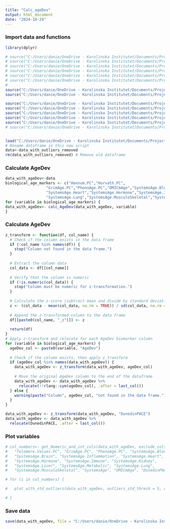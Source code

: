 ```yaml
---
title: "Calc_ageDev"
output: html_document
date: "2024-10-29"
---
```


### Import data and functions
```r
library(dplyr)

# source("C:/Users/danie/OneDrive - Karolinska Institutet/Documents/Project 2 - Vscode/Program/remove_other().R")
# source("C:/Users/danie/OneDrive - Karolinska Institutet/Documents/Project 2 - Vscode/Program/logical_to_numeric().R")
# source("C:/Users/danie/OneDrive - Karolinska Institutet/Documents/Project 2 - Vscode/Program/convert_to_factors().R")
# source("C:/Users/danie/OneDrive - Karolinska Institutet/Documents/Project 2 - Vscode/Program/convert_yes_no_to_logical().R")
# source("C:/Users/danie/OneDrive - Karolinska Institutet/Documents/Project 2 - Vscode/Program/convert_to_binary().R")
# source("C:/Users/danie/OneDrive - Karolinska Institutet/Documents/Project 2 - Vscode/Program/char_cols_to_factors().R")
# 
source("C:/Users/danie/OneDrive - Karolinska Institutet/Documents/Project 2 - Vscode/Program/calc_AgeDev().R")
source("C:/Users/danie/OneDrive - Karolinska Institutet/Documents/Project 2 - Vscode/Program/z_transform().R")

source("C:/Users/danie/OneDrive - Karolinska Institutet/Documents/Project 2 - Vscode/Program/count_outliers().R")
source("C:/Users/danie/OneDrive - Karolinska Institutet/Documents/Project 2 - Vscode/Program/get_Numeric_and_int_cols().R")
source("C:/Users/danie/OneDrive - Karolinska Institutet/Documents/Project 2 - Vscode/Program/plot_with_std_outliers().R")
source("C:/Users/danie/OneDrive - Karolinska Institutet/Documents/Project 2 - Vscode/Program/replace_zero_negatives().R")
source("C:/Users/danie/OneDrive - Karolinska Institutet/Documents/Project 2 - Vscode/Program/count_zero_and_negatives().R")
# source("C:/Users/danie/OneDrive - Karolinska Institutet/Documents/Project 2 - Vscode/Program/replace_zero_negatives().R")


load("C:/Users/danie/OneDrive - Karolinska Institutet/Documents/Project 2 - Vscode/Output/data_after_step3")
# Rename dataframe in this new script
data<-data_with_outliers_removed
rm(data_with_outliers_removed) # Remove old dataframe
```



### Calculate AgeDev
```r
data_with_ageDev<-data
biological_age_markers <- c("Hannum.PC","Horvath.PC",
                  "GrimAge.PC","PhenoAge.PC","OMICmAge","SystemsAge.Blood","SystemsAge.Brain","SystemsAge.Inflammation",
                  "SystemsAge.Heart","SystemsAge.Hormone","SystemsAge.Immune","SystemsAge.Kidney","SystemsAge.Liver","SystemsAge.Metabolic",
                  "SystemsAge.Lung","SystemsAge.MusculoSkeletal","SystemsAge")
for (variable in biological_age_markers) {
data_with_ageDev<- calc_AgeDev(data_with_ageDev, variable)
}

```

### Calculate AgeDev
```r
z_transform <- function(df, col_name) {
  # Check if the column exists in the data frame
  if (!col_name %in% names(df)) {
    stop("Column not found in the data frame.")
  }
  
  # Extract the column data
  col_data <- df[[col_name]]
  
  # Verify that the column is numeric
  if (!is.numeric(col_data)) {
    stop("Column must be numeric for z-transformation.")
  }
  
  # Calculate the z-score (subtract mean and divide by standard deviation)
  z <- (col_data - mean(col_data, na.rm = TRUE)) / sd(col_data, na.rm = TRUE)
  
  # Append the z-transformed column to the data frame
  df[[paste0(col_name, "_z")]] <- z
  
  return(df)
}
# Apply z-transform and relocate for each AgeDev biomarker column
for (variable in biological_age_markers) {
  ageDev_col <- paste0(variable, "AgeDev")
  
  # Check if the column exists, then apply z_transform
  if (ageDev_col %in% names(data_with_ageDev)) {
    data_with_ageDev <- z_transform(data_with_ageDev, ageDev_col)
    
    # Move the original AgeDev column to the end of the dataframe
    data_with_ageDev <- data_with_ageDev %>%
      relocate(!!rlang::sym(ageDev_col), .after = last_col())
  } else {
    warning(paste("Column", ageDev_col, "not found in the data frame."))
  }
}

data_with_ageDev <- z_transform(data_with_ageDev, "DunedinPACE")
data_with_ageDev <- data_with_ageDev %>%
  relocate(DunedinPACE, .after = last_col())
```

### Plot variables
```r
# col_numbers<- get_Numeric_and_int_cols(data_with_ageDev, exclude_cols= c("Patient.ID", "PID", "survey_version", "Array", "Collection.Date", "Decimal.Chronological.Age", "Hannum.PC", "Horvath.PC",
#   "Telomere.Values.PC", "GrimAge.PC", "PhenoAge.PC", "SystemsAge.Blood",
#   "SystemsAge.Brain", "SystemsAge.Inflammation", "SystemsAge.Heart",
#   "SystemsAge.Hormone", "SystemsAge.Immune", "SystemsAge.Kidney",
#   "SystemsAge.Liver", "SystemsAge.Metabolic", "SystemsAge.Lung",
#   "SystemsAge.MusculoSkeletal", "SystemsAge", "OMICmAge", "DunedinPACE"))

# for (i in col_numbers) {

#   plot_with_std_outliers(data_with_ageDev, outliers_std_thresh = 5, col_num = i)

# }

```


### Save data
```r
save(data_with_ageDev, file = "C:/Users/danie/OneDrive - Karolinska Institutet/Documents/Project 2 - Vscode/Output/data_after_step4")

```

